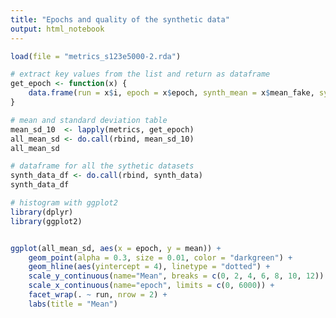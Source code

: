 ```yaml
---
title: "Epochs and quality of the synthetic data"
output: html_notebook
---
```


```r
load(file = "metrics_s123e5000-2.rda")
```

```r
# extract key values from the list and return as dataframe
get_epoch <- function(x) {
    data.frame(run = x$i, epoch = x$epoch, synth_mean = x$mean_fake, synth_sd = x$sd_fake)
}

# mean and standard deviation table
mean_sd_10  <- lapply(metrics, get_epoch)
all_mean_sd <- do.call(rbind, mean_sd_10)
all_mean_sd

# dataframe for all the sythetic datasets
synth_data_df <- do.call(rbind, synth_data)
synth_data_df
```


```r
# histogram with ggplot2
library(dplyr)
library(ggplot2)


ggplot(all_mean_sd, aes(x = epoch, y = mean)) +
    geom_point(alpha = 0.3, size = 0.01, color = "darkgreen") +
    geom_hline(aes(yintercept = 4), linetype = "dotted") + 
    scale_y_continuous(name="Mean", breaks = c(0, 2, 4, 6, 8, 10, 12)) +
    scale_x_continuous(name="epoch", limits = c(0, 6000)) +
    facet_wrap(. ~ run, nrow = 2) +
    labs(title = "Mean")
```
